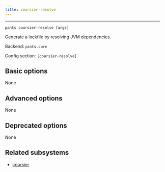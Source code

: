```yaml
---
title: coursier-resolve
---
```



---

```
pants coursier-resolve [args]
```

Generate a lockfile by resolving JVM dependencies.

Backend: <span className="color--primary">`pants.core`</span>

Config section: <span className="color--primary">`[coursier-resolve]`</span>

<span className={styles.options}>

## Basic options

None

## Advanced options

None

## Deprecated options

None

## Related subsystems

- [coursier](../subsystems/coursier.mdx)

</span>

